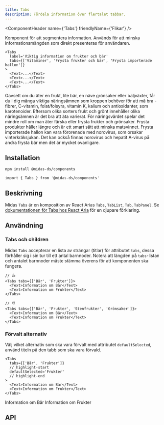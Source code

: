 ```yaml
---
title: Tabs
description: Fördela information över flertalet tabbar.
---
```



<ComponentHeader
  name={'Tabs'}
  friendlyName={'Flikar'}
/>

Komponent för att segmentera information. Används för att minska informationsmängden som direkt presenteras för användaren.

```tsx
<Tabs
  label='Viktig information om frukter och bär'
  tabs={['Vitaminer', 'Frysta frukter och bär', 'Frysta importerade hallon']}
>
  <Text>...</Text>
  <Text>...</Text>
  <Text>...</Text>
</Tabs>
```

<div className='card'>
  <MidasTabs
    label='Viktig information om frukter och bär'
    tabs={['Vitaminer', 'Frysta frukter och bär', 'Frysta importerade hallon']}
  >
    <Text>
      Oavsett om du äter en frukt, lite bär, en näve grönsaker eller baljväxter, får du i dig många viktiga näringsämnen
      som kroppen behöver för att må bra - fibrer, C-vitamin, folat/folsyra, vitamin K, kalium och antioxidanter, som
      karotenoider. Eftersom olika sorters frukt och grönt innehåller olika näringsämnen är det bra att äta varierat.
    </Text>
    <Text>
      För näringsvärdet spelar det mindre roll om man äter färska eller frysta frukter och grönsaker. Frysta produkter
      håller längre och är ett smart sätt att minska matsvinnet.
    </Text>
    <Text>
      Frysta importerade hallon kan vara förorenade med norovirus, som orsakar vinterkräksjukan. Det kan också finnas
      norovirus och hepatit A-virus på andra frysta bär men det är mycket ovanligare.
    </Text>
  </MidasTabs>
</div>

## Installation

```bash npm2yarn
npm install @midas-ds/components
```

```tsx
import { Tabs } from '@midas-ds/components'
```

## Beskrivning

Midas `Tabs` är en komposition av React Arias `Tabs`, `TabList`, `Tab`, `TabPanel`. Se [dokumentationen för Tabs hos React Aria](https://react-spectrum.adobe.com/react-aria/Tabs.html) för en djupare förklaring.

## Användning

### Tabs och children

Midas `Tabs` accepterar en lista av strängar (titlar) för attributet `tabs`, dessa förhåller sig i sin tur till ett antal barnnoder.
Notera att längden på `tabs`-listan och antalet barnnoder måste stämma överens för att komponenten ska fungera.

```tsx
// 👍
<Tabs tabs={['Bär', 'Frukter']}>
  <Text>Information om Bär</Text>
  <Text>Information om Frukter</Text>
</Tabs>
```

```tsx
// 👎
<Tabs tabs={['Bär', 'Frukter', 'Stenfrukter', 'Grönsaker']}>
  <Text>Information om Bär</Text>
  <Text>Information om Frukter</Text>
</Tabs>
```

### Förvalt alternativ

Välj vilket alternativ som ska vara förvalt med attributet `defaultSelected`, använd titeln på den tabb som ska vara förvald.

```tsx
<Tabs
  tabs={['Bär', 'Frukter']}
  // highlight-start
  defaultSelected='Frukter'
  // highlight-end
>
  <Text>Information om Bär</Text>
  <Text>Information om Frukter</Text>
</Tabs>
```

<div className='card'>
  <MidasTabs
    tabs={['Bär', 'Frukter']}
    defaultSelected='Frukter'
  >
    <Text>Information om Bär</Text>
    <Text>Information om Frukter</Text>
  </MidasTabs>
</div>

## API

<PropTable name='Tabs' />
